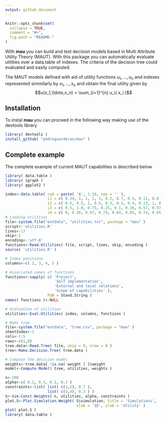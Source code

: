 ```yaml
---
output: github_document
---
```


<!-- README.md is generated from README.Rmd. Please edit that file -->

```r
knitr::opts_chunk$set(
  collapse = TRUE,
  comment = "#>",
  fig.path = "README-"
)
```

With **mau** you can build and test decision models based in Multi Attribute Utility
Theory (MAUT). With this package you can automatically evaluate utilities over a data.table of
indexes. The criteria of the decision tree could evaluated and easily computed.

The MAUT models defined with aid of utility functions $u_1,\ldots,u_n$ and indexes represented 
simmilarly by $x_1,\ldots,x_n$ and obtain the final utility given by
$$u(x_1,\ldots,x_n) = \sum_{i=1}^{n} u_i( x_i )$$

## Installation
To instal **mau** you can proceed in the following way making use of the devtools library
```r
library( devtools )
install_github( "pedroguarderas/mau" )
```

## Complete example
The complete example of current MAUT capabilities is described below 
```r
library( data.table )
library( igraph )
library( ggplot2 )

index<-data.table( cod = paste( 'A', 1:10, sep = '' ), 
                   i1 = c( 0.34, 1, 1, 1, 1, 0.2, 0.7, 0.5, 0.11, 0.8 ),
                   i2 = c( 0.5, 0.5, 1, 0.5, 0.3, 0.1, 0.4, 0.13, 1, 0.74 ), 
                   i3 = c( 0.5, 1.0, 0.75, 0.25, 0.1, 0.38, 0.57, 0.97, 0.3, 0.76 ),
                   i4 = c( 0, 0.26, 0.67, 0.74, 0.84, 0.85, 0.74, 0.65, 0.37, 0.92 ) )
# Loading utilities
file<-system.file("extdata", "utilities.txt", package = "mau" )
script<-'utilities.R'
lines<-17
skip<-2
encoding<-'utf-8'
functions<-Read.Utilities( file, script, lines, skip, encoding )
source( 'utilities.R' )

# Index positions
columns<-c( 2, 3, 4, 5 )

# Associated names of functions
functions<-sapply( c( 'Project', 
                      'Self implementation',
                      'External and local relations', 
                      'Scope of capabilities' ),
                   FUN = Stand.String )
names( functions )<-NULL

# Evaluation of utilities
utilities<-Eval.Utilities( index, columns, functions )

# Make tree
file<-system.file("extdata", "tree.csv", package = "mau" )
sheetIndex<-1
cols<-1:5
rows<-c(1,8)
tree.data<-Read.Tree( file, skip = 0, nrow = 8 )
tree<-Make.Decision.Tree( tree.data )

# Compute the decision model
weights<-tree.data[ !is.na( weight ) ]$weight
model<-Compute.Model( tree, utilities, weights )

n<-200
alpha<-c( 0.2, 0.5, 0.1, 0.2 )
constraints<-list( list( c(1,2), 0.7 ), 
                   list( c(3,4), 0.3 ) )
S<-Sim.Const.Weights( n, utilities, alpha, constraints )
plot.S<-Plot.Simulation.Weight( S$simulation, title = 'Simulations', 
                                xlab = 'ID', ylab = 'Utility' ) 
plot( plot.S )
library( data.table )
```
